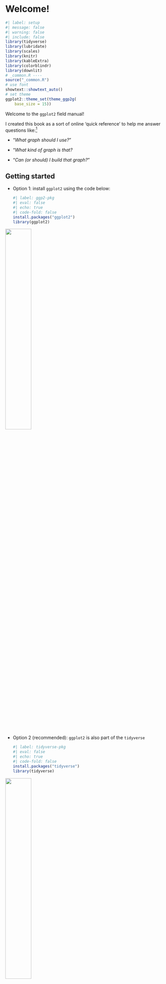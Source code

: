 # Welcome! {.unnumbered}

```r
#| label: setup
#| message: false
#| warning: false
#| include: false
library(tidyverse)
library(lubridate)
library(scales)
library(knitr)
library(kableExtra)
library(colorblindr)
library(downlit)
# _common.R ----
source("_common.R")
# use font
showtext::showtext_auto()
# set theme
ggplot2::theme_set(theme_ggp2g(
    base_size = 15))
```

Welcome to the `ggplot2` field manual! 

I created this book as a sort of online 'quick reference' to help me answer questions like:[^tidytuesday-twitter-callout]  

  - "*What graph should I use?*"  
  
  - "*What kind of graph is that?*
  
  - "*Can (or should) I build that graph?*"

[^tidytuesday-twitter-callout]: *Most of these questions come from [#TidyTuesday](https://twitter.com/search?lang=en&q=%23tidytuesday)*

## Getting started

-   Option 1: install `ggplot2` using the code below:

    ```r
    #| label: ggp2-pkg
    #| eval: false
    #| echo: true
    #| code-fold: false
    install.packages("ggplot2")
    library(ggplot2)
    ```

::: {.column-margin}
![](www/ggplot2.png){fig-align="center" width="40%" height="40%"}
:::



-   Option 2 (recommended): `ggplot2` is also part of the `tidyverse` 

    ```r
    #| label: tidyverse-pkg
    #| eval: false
    #| echo: true
    #| code-fold: false
    install.packages("tidyverse")
    library(tidyverse)
    ```

::: {.column-margin}
![](www/tidyverse.png){fig-align="center" width="40%" height="40%"}
:::


## Who this book was written for

I created this resource with the following [learner personas](http://teachtogether.tech/en/index.html#s:process-personas) in mind: 

1. **Garth** is a data analyst putting together a slide deck for an upcoming meeting. He had a few statistics courses with R in college, and has picked up additional experience and skills from the different positions he's held and various online tutorials. He's currently building the graphs in his slides with `ggplot2`, but had grown tired of them and would like to customize his presentation to make it more engaging. 

2. **Matilda** is a data journalist hoping to add a few graphs to a piece she has been working on. She has 10 years of experience working with WordPress, writes and publishes on her own blog, and has an intermediate understanding of HTML & CSS. However, she has only been programming in R for about 6 months.

3. **Igor** is a researcher who has been working in academia for 15 years. He's comfortable writing R code, knows the kinds of graphs he'd like to build, but he only knows how to build these using the [base R graphics](https://bookdown.org/rdpeng/exdata/the-base-plotting-system-1.html). He'd like to learn how to duplicate the graphs he's already created in base R using `ggplot2`.

### Where to learn more 

Because this is intended to be a field manual (and not a textbook), I've omitted most of the underlying principles and structure of the `ggplot2` syntax. 

If you're looking for comprehensive resources on `ggplot2`, I recommend the [excellent free text](https://ggplot2-book.org/), the [`ggplot2` website](https://ggplot2.tidyverse.org/), and [Data Visualization: a practical guide](https://socviz.co/) by Kieran Healy. 

If you know the graph you'd like to build, and you're just looking for the code or package(s) to build it, I'd check out the [R graph gallery](https://r-graph-gallery.com/ggplot2-package.html) or [R graphics cookbook](https://r-graphics.org/). 

Another question to consider--but not covered in this manual--is, "*who will the audience be for this graph?*" 

Great resources for this include the [Insightful Data Visualizations for "Uncreative" R Users](https://arapp.thinkific.com/courses/insightful-data-visualizations-for-uncreative-r-users) course by Albert Rapp, [Communicating with Data: The Art of Writing for Data Science](https://www.amazon.com/Communicating-Data-Art-Writing-Science/dp/0198862741) by Deborah Nolan and Sara Stoudt, and the [Truthful Art, The: Data, Charts, and Maps for Communication](https://www.amazon.com/Truthful-Art-Data-Charts-Communication/dp/0321934075/), by  Alberto Cairo.


